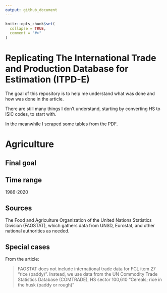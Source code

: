 ```yaml
---
output: github_document
---
```


<!-- README.md is generated from README.Rmd. Please edit that file -->

```r
knitr::opts_chunk$set(
  collapse = TRUE,
  comment = "#>"
)
```

# Replicating The International Trade and Production Database for Estimation (ITPD-E)

<!-- badges: start -->
<!-- badges: end -->

The goal of this repository is to help me understand what was done and how was done in the article.

There are still many things I don't understand, starting by converting HS to ISIC codes, to start with.

In the meanwhile I scraped some tables from the PDF.

# Agriculture

## Final goal

## Time range

1986-2020

## Sources

The Food and Agriculture Organization of the United Nations Statistics Division (FAOSTAT), which gathers data from UNSD, Eurostat, and other national authorities as needed.

## Special cases

From the article:

> FAOSTAT does not include international trade data for FCL item 27 "rice (paddy)". Instead, we use data from the UN Commodity Trade Statistics Database (COMTRADE), HS sector 100,610 "Cereals; rice in the husk (paddy or rough)"
